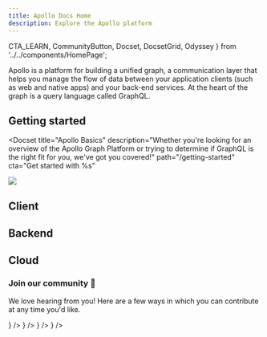 ```yaml
---
title: Apollo Docs Home
description: Explore the Apollo platform
---
```


  CTA_LEARN,
  CommunityButton,
  Docset,
  DocsetGrid,
  Odyssey
} from '../../components/HomePage';

Apollo is a platform for building a unified graph, a communication layer that helps you manage the flow of data between your application clients (such as web and native apps) and your back-end services. At the heart of the graph is a query language called GraphQL.

<Odyssey />

## Getting started

<Docset
  title="Apollo Basics"
  description="Whether you're looking for an overview of the Apollo Graph Platform or trying to determine if GraphQL is the right fit for you, we've got you covered!"
  path="/getting-started"
  cta="Get started with %s"
>
  <Img flexShrink="0" src={dish} w="92px" ml="8" />
</Docset>

## Client

<DocsetGrid>
  <Docset
    title="React"
    description="Manage your React app's state and seamlessly execute GraphQL operations."
    path="/react"
  />
  <Docset
    title="iOS"
    description="Manage your iOS app's state and seamlessly execute GraphQL operations."
    path="/ios"
  />
  <Docset
    title="Kotlin"
    description="Manage your Kotlin app's state and seamlessly execute GraphQL operations."
    path="/kotlin"
  />
</DocsetGrid>

## Backend

<DocsetGrid>
  <Docset
    title="Apollo Server"
    description="Configure a production-ready GraphQL server to fetch and combine data from multiple sources."
    path="/apollo-server"
    cta={CTA_LEARN}
  />
  <Docset
    title="Federation"
    description="Implement a single unified graph across multiple subgraphs."
    path="/federation"
    cta="Get familiar with %s"
  />
</DocsetGrid>

## Cloud

<DocsetGrid>
  <Docset
    title="Studio"
    description="Build your graph with your team, evolve it safely, and keep it running smoothly."
    path="/react"
    cta={CTA_LEARN}
  />
  <Docset
    title="iOS"
    description="Manage your Studio graphs and schemas from the command line."
    path="/iOS"
    cta={CTA_LEARN}
  />
</DocsetGrid>

<VStack pt="4" spacing="4" textAlign="center" maxW="md" mx="auto">

### Join our community 💬

We love hearing from you! Here are a few ways in which you can contribute at any time you'd like.

<ButtonGroup variant="ghost">
  <CommunityButton
    href="https://github.com/apollographql"
    icon={<SiGithub />}
  />
  <CommunityButton
    href="https://youtube.com/apollographql"
    icon={<SiYoutube />}
  />
  <CommunityButton
    href="https://community.apollographql.com"
    icon={<SiDiscourse />}
  />
  <CommunityButton
    href="https://twitter.com/apollographql"
    icon={<SiTwitter />}
  />
</ButtonGroup>

</VStack>
